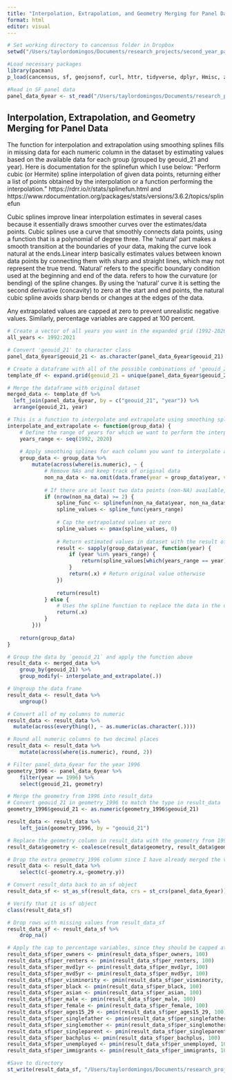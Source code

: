```yaml
---
title: "Interpolation, Extrapolation, and Geometry Merging for Panel Data"
format: html
editor: visual
---
```


```r
# Set working directory to cancensus folder in Dropbox
setwd("/Users/taylordomingos/Documents/research_projects/second_year_paper/coding_files")

#Load necessary packages
library(pacman)
p_load(cancensus, sf, geojsonsf, curl, httr, tidyverse, dplyr, Hmisc, zoo)

#Read in SF panel data
panel_data_6year <- st_read("/Users/taylordomingos/Documents/research_projects/second_year_paper/raw_data/panel_data.geojson")
```

## Interpolation, Extrapolation, and Geometry Merging for Panel Data

The function for interpolation and extrapolation using smoothing splines fills in missing data for each numeric column in the dataset by estimating values based on the available data for each group (grouped by geouid_21 and year). Here is documentation for the splinefun which I use below: "Perform cubic (or Hermite) spline interpolation of given data points, returning either a list of points obtained by the interpolation or a function performing the interpolation." https://rdrr.io/r/stats/splinefun.html and https://www.rdocumentation.org/packages/stats/versions/3.6.2/topics/splinefun

Cubic splines improve linear interpolation estimates in several cases because it essentially draws smoother curves over the estimates/data points. Cubic splines use a curve that smoothly connects data points, using a function that is a polynomial of degree three. The 'natural' part makes a smooth transition at the boundaries of your data, making the curve look natural at the ends.Linear interp basically estimates values between known data points by connecting them with sharp and straight lines, which may not represent the true trend. 'Natural' refers to the specific boundary condition used at the beginning and end of the data. refers to how the curvature (or bending) of the spline changes. By using the 'natural' curve it is setting the second derivative (concavity) to zero at the start and end points, the natural cubic spline avoids sharp bends or changes at the edges of the data.

Any extrapolated values are capped at zero to prevent unrealistic negative values. Similarly, percentage variables are capped at 100 percent.

```r
# Create a vector of all years you want in the expanded grid (1992-2020)
all_years <- 1992:2021

# Convert 'geouid_21' to character class
panel_data_6year$geouid_21 <- as.character(panel_data_6year$geouid_21)

# Create a dataframe with all of the possible combinations of 'geouid_21' (tract number) and year
template_df <- expand.grid(geouid_21 = unique(panel_data_6year$geouid_21), year = all_years)

# Merge the dataframe with original dataset
merged_data <- template_df %>%
  left_join(panel_data_6year, by = c("geouid_21", "year")) %>%
  arrange(geouid_21, year)

# This is a function to interpolate and extrapolate using smoothing splines
interpolate_and_extrapolate <- function(group_data) {
    # Define the range of years for which we want to perform the interpolation and extrapolation
    years_range <- seq(1992, 2020)
    
    # Apply smoothing splines for each column you want to interpolate and extrapolate
    group_data <- group_data %>%
        mutate(across(where(is.numeric), ~ {
            # Remove NAs and keep track of original data
            non_na_data <- na.omit(data.frame(year = group_data$year, value = .x))
            
            # If there are at least two data points (non-NA) available, it applies smoothing splines using splinefun with a natural cubic spline method. This creates a function (spline_func) that can estimate values for the given range of years.
            if (nrow(non_na_data) >= 2) {
                spline_func <- splinefun(non_na_data$year, non_na_data$value, method = "natural")
                spline_values <- spline_func(years_range)
                
                # Cap the extrapolated values at zero
                spline_values <- pmax(spline_values, 0)
                
                # Return estimated values in dataset with the result of the spline interpolation/extrapolation function
                result <- sapply(group_data$year, function(year) {
                    if (year %in% years_range) {
                        return(spline_values[which(years_range == year)])
                    }
                    return(.x) # Return original value otherwise
                })
                
                return(result)
            } else {
                # Uses the spline function to replace the data in the dataset. If the year is within the range, it uses the estimated value; otherwise, it keeps the original value.
                return(.x)
            }
        }))
    
    return(group_data)
}

# Group the data by `geouid_21` and apply the function above
result_data <- merged_data %>%
    group_by(geouid_21) %>%
    group_modify(~ interpolate_and_extrapolate(.))

# Ungroup the data frame
result_data <- result_data %>%
    ungroup()

# Convert all of my columns to numeric
result_data <- result_data %>%
  mutate(across(everything(), ~ as.numeric(as.character(.))))

# Round all numeric columns to two decimal places
result_data <- result_data %>%
    mutate(across(where(is.numeric), round, 2))

# Filter panel_data_6year for the year 1996
geometry_1996 <- panel_data_6year %>%
    filter(year == 1996) %>%
    select(geouid_21, geometry)

# Merge the geometry from 1996 into result_data
# Convert geouid_21 in geometry_1996 to match the type in result_data
geometry_1996$geouid_21 <- as.numeric(geometry_1996$geouid_21)

result_data <- result_data %>%
    left_join(geometry_1996, by = "geouid_21")

# Replace the geometry column in result_data with the geometry from 1996
result_data$geometry <- coalesce(result_data$geometry, result_data$geometry.y)

# Drop the extra geometry_1996 column since I have already merged the values
result_data <- result_data %>%
    select(c(-geometry.x,-geometry.y))

# Convert result_data back to an sf object
result_data_sf <- st_as_sf(result_data, crs = st_crs(panel_data_6year))

# Verify that it is sf object
class(result_data_sf)

# Drop rows with missing values from result_data_sf
result_data_sf <- result_data_sf %>%
    drop_na()

# Apply the cap to percentage variables, since they should be capped at 100
result_data_sf$per_owners <- pmin(result_data_sf$per_owners, 100)
result_data_sf$per_renters <- pmin(result_data_sf$per_renters, 100)
result_data_sf$per_mvd1yr <- pmin(result_data_sf$per_mvd1yr, 100)
result_data_sf$per_mvd5yr <- pmin(result_data_sf$per_mvd5yr, 100)
result_data_sf$per_visminority <- pmin(result_data_sf$per_visminority, 100)
result_data_sf$per_black <- pmin(result_data_sf$per_black, 100)
result_data_sf$per_asian <- pmin(result_data_sf$per_asian, 100)
result_data_sf$per_male <- pmin(result_data_sf$per_male, 100)
result_data_sf$per_female <- pmin(result_data_sf$per_female, 100)
result_data_sf$per_ages15_29 <- pmin(result_data_sf$per_ages15_29, 100)
result_data_sf$per_singlefather <- pmin(result_data_sf$per_singlefather, 100)
result_data_sf$per_singlemother <- pmin(result_data_sf$per_singlemother, 100)
result_data_sf$per_singleparent <- pmin(result_data_sf$per_singleparent, 100)
result_data_sf$per_bachplus <- pmin(result_data_sf$per_bachplus, 100)
result_data_sf$per_unemployed <- pmin(result_data_sf$per_unemployed, 100)
result_data_sf$per_immigrants <- pmin(result_data_sf$per_immigrants, 100)

#Save to directory
st_write(result_data_sf, "/Users/taylordomingos/Documents/research_projects/second_year_paper/raw_data/panel_data_annual.geojson")
```
